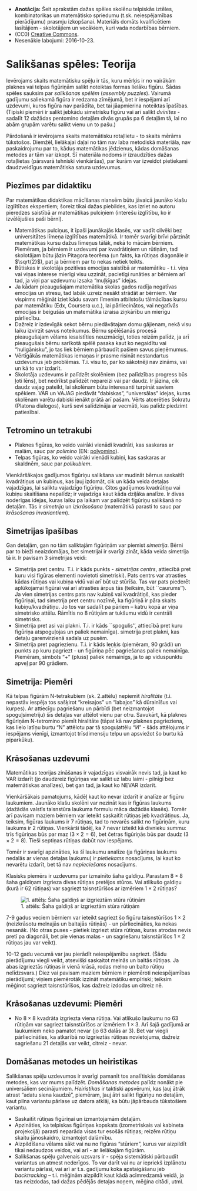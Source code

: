 * **Anotācija:** Šeit aprakstām dažas spēles skolēnu telpiskās 
iztēles, kombinatorikas un matemātisko spriedumu 
(t.sk. neiespējamības pierādījumu) prasmju izkopšanai.
Materiāls domāts kvalificētiem lasītājiem - 
  skolotājiem un vecākiem, kuri vada nodarbības bērniem.
* (CC0) [Creative Commons](https://creativecommons.org/publicdomain/zero/1.0/deed.en). 
* Nesenākie labojumi: 2016-10-23. 

# Salikšanas spēles: Teorija

Ievērojams skaits matemātisku spēļu ir tās, 
kuru mērķis ir no vairākām plaknes vai telpas figūriņām 
salikt noteiktas formas lielāku figūru. Šādas spēles 
sauksim par *salikšanas spēlēm* (*assembly puzzles*). 
Vairumā gadījumu saliekamā figūra ir redzama zīmējumā, 
bet ir iespējami arī uzdevumi, kuros figūra nav parādīta, 
bet tai jāapmierina
noteiktas īpašības. (Tipiski piemēri ir salikt jebkādu 
                     simetrisku figūru vai arī salikt *dvīnītes* - sadalīt
                     12 dažādas pentomino detaļām divās grupās pa 6 detaļām tā, 
                     lai no abām grupām varētu salikt vienu un to pašu.)

Pārdošanā ir ievērojams skaits matemātisku rotaļlietu -
  to skaits mērāms tūkstošos. Diemžēl, lielākajai daļai 
no tām nav laba metodiskā materiāla, nav paskaidrojumu 
par to, kādus matemātikas jēdzienus, kādas domāšanas metodes
ar tām var izkopt. Šī materiāla nodoms ir izraudzīties
dažas rotaļlietas (pārsvarā tehniski vienkāršas), 
par kurām var izveidot pietiekami daudzveidīgus matemātiska
satura uzdevumus. 

## Piezīmes par didaktiku

Par matemātikas didaktikas mācīšanas niansēm būtu jāvaicā 
jaunāko klašu izglītības ekspertiem; šoreiz tikai dažas
piebildes, kas izriet no autoru pieredzes saistībā ar matemātikas 
pulciņiem (interešu izglītību, ko ir izvēlējušies paši bērni). 

* Matemātikas pulciņus, it īpaši jaunākajās klasēs, var vadīt 
cilvēki bez universitātes līmeņa izglītības matemātikā. Ir tomēr
svarīgi brīvi pārzināt matemātikas kursu dažus līmeņus tālāk, nekā
to mācām bērniem. Piemēram, ja bērniem ir uzdevumi par kvadrātiņiem un rūtiņām, 
tad skolotājam būtu jāzin Pitagora teorēma (un fakts, ka rūtiņas diagonāle ir 
                                            $\sqrt{2}$), pat ja bērniem par to nekas netiek teikts. 
* Būtiskas ir skolotāja pozitīvas emocijas saistībā ar matemātiku -
  t.i. viņa vai viņas interese mierīgi visu uzzināt, pacietīgi 
runāties ar bērniem arī tad, ja viņi par uzdevumu izsaka "muļķīgas" idejas.
* Ja kādam pieaugušajam matemātika skolas gados radīja negatīvas emocijas 
un stresu, tad labāk uzreiz nesākt strādāt ar bērniem. Var vispirms 
mēģināt iziet kādu savam līmenim atbilstošu tālmācības kursu par matemātiku (Edx, Coursera u.c.), 
lai pārliecinātos, vai negatīvās emocijas ir beigušās un matemātika izraisa
ziņkārību un mierīgu pārliecību.
* Dažreiz ir izdevīgāk sekot bērnu piedāvātajam domu gājienam, nekā 
visu laiku izvirzīt savus noteikumus. Bērnu spēlēšanās procesā 
pieaugušajam vēlams iesaistīties neuzmācīgi, toties reizēm 
palīdz, ja arī pieaugušais bērnu sarīkotā spēlē
pasaka kaut ko negaidītu vai "huligānisku", 
jo tas liek bērniem pārbaudīt pašiem savus pieņēmumus.
* Vērtīgākās matemātikas iemaņas ir prasme risināt 
nestandartus uzdevumus jeb problēmas. 
T.i. visu to, par ko sākotnēji nav zināms, 
vai un kā to var izdarīt. 
* Skolotāja uzdevums ir palīdzēt skolēniem (bez palīdzības 
                                            progress būs ļoti lēns), bet nedrīkst palīdzēt nepareizi vai par daudz. 
Ir jāzina, cik daudz vajag pateikt, lai skolēnam būtu interesanti turpināt 
saviem spēkiem. VAR un VAJAG piedāvāt "dabiskas", "universālas" idejas, 
kuras skolēnam varētu dabiski ienākt prātā arī pašam. 
Vērts atcerēties Sokratu (Platona dialogos), kurš sevi salīdzināja ar 
vecmāti, kas palīdz piedzimt patiesībai. 



## Tetromino un tetrakubi

* Plaknes figūras, ko veido vairāki vienādi kvadrāti, kas saskaras
ar malām, sauc par *polimino* (EN: [polyomino](https://en.wikipedia.org/wiki/Polyomino)). 
* Telpas figūras, ko veido vairāki vienādi kubiņi, kas 
saskaras ar skaldnēm, sauc par *polikubiem*.

Vienkāršākajos gadījumos figūriņu salikšana var 
mudināt bērnus saskaitīt kvadrātiņus un kubiņus, kas ļauj 
izdomāt, cik un kāda veida detaļas vajadzīgas, lai saliktu 
vajadzīgo figūriņu. Citos gadījumos kvadrātiņu vai kubiņu 
skaitīšana nepalīdz; ir vajadzīga kaut kāda dziļāka analīze. 
Ir divas noderīgas idejas, kuras laiku pa laikam var palīdzēt 
figūriņu salikšanā no detaļām. Tās ir *simetrija* un
*izkrāsošana* (matemātikā parasti to sauc par 
               *krāsošanas invariantiem*). 


## Simetrijas īpašības 

Gan detaļām, gan no tām saliktajām figūriņām 
var piemist *simetrija*. Bērni par to bieži neaizdomājas, 
bet simetrijai ir svarīgi zināt, kāda veida simetrija 
tā ir. Ir pavisam 3 simetrijas veidi: 
  
  * Simetrija pret centru. T.i. ir kāds punkts - *simetrijas centrs*, 
attiecībā pret kuru visi figūras elementi novietoti simetriski). 
Pats centrs var atrasties kādas rūtiņas vai kubiņa vidū vai arī 
būt uz stūrīša. Tas var pats piederēt aplūkojamai figūrai vai arī 
atrasties ārpus tās (teiksim, būt ``caurums''). 
Ja vien simetrijas centrs pats nav kubiņš vai kvadrātiņš, 
kas pieder figūriņai, tad simetrija pret centru nozīmē, 
ka figūriņā ir pāra skaits kubiņu/kvadrātiņu. Jo tos 
var sadalīt pa pāriem -- katru kopā ar viņa simetrisko attēlu.
Rāmītis no 8 rūtiņām ar tukšumu vidū ir centrāli simetrisks.  
* Simetrija pret asi vai plakni. T.i. ir kāds ``spogulis'', 
attiecībā pret kuru figūriņa atspoguļojas un paliek nemainīga). 
simetrija pret plakni, kas detaļu garenvirzienā sadala uz pusēm.
* Simetrija pret pagriezienu. T.i. ir kāds leņķis 
(piemēram, 90 grādi) un punkts ap kuru pagriezt - un figūriņa
pēc pagriešanas paliek nemainīga. Piemēram, simbols "+" (pluss)
paliek nemainīgs, ja to ap viduspunktu apveļ par 90 grādiem. 

## Simetrija: Piemēri

Kā telpas figūrām 
N-tetrakubiem (sk. 2.attēlu) nepiemīt *hiralitāte* (t.i. nepastāv iespēja 
                                                    tos sašķirot "kreisajos" un "labajos" kā dūrainīšus vai kurpes). 
Ar attiecīgu pagriešanu un pārbīdi 
(bet neizmantojot spoguļsimetriju) šīs detaļas 
var attēlot vienu par otru.
Savukārt, kā plaknes figūriņām N-tetromino 
piemīt hiralitāte (tāpat kā nav 
                   plaknes pagrieziena, kas lielo latīņu burtu "N" 
                   attēlotu par tā spoguļattēlu "И" - 
                     šāds attēlojums ir iespējams vienīgi, izmantojot trīsdimensiju telpu un 
                   apsviežot šo burtu kā piparkūku).

## Krāsošanas uzdevumi

Matemātikas teorijas zināšanas ir vajadzīgas visvairāk 
nevis tad, ja kaut ko VAR izdarīt (jo daudzreiz figūriņas
                                   var salikt uz labu laimi - pilnīgi bez matemātiskas analīzes), 
bet gan tad, ja kaut ko NEVAR izdarīt. 

Vienkāršākais pamatojums, kādēļ kaut ko nevar izdarīt ir 
analīze ar figūru laukumiem. Jaunāko klašu skolēni var nezināt
kas ir figūras laukums (dažādās valstīs taisnstūra laukuma
                        formulu māca dažādās klasēs). Tomēr arī pavisam maziem 
bērniem var ieteikt saskaitīt rūtiņas jeb kvadrātiņus. 
Ja, teiksim, figūras laukums ir 7 rūtiņas, tad to nevarēs
salikt no figūriņām, kuru laukums ir 2 rūtiņas. Vienkārši 
tādēļ, ka 7 nevar izteikt kā divnieku summu: trīs figūriņas
būs par maz ($3 \times 2 = 6$), bet četras figūriņās 
būs par daudz ($3 \times 2 = 8$). Tieši septiņas rūtiņas 
dabūt nav iespējams. 

Tomēr ir svarīgi apzināties, ka šī laukumu analīze 
(ja figūriņas laukums nedalās ar vienas detaļas laukumu)
ir *pietiekams* nosacījums, lai kaut ko nevarētu izdarīt, 
bet tā nav *nepieciešams* nosacījums. 

Klasisks piemērs ir uzdevums par izmainīto šaha galdiņu. 
Parastam $8 \times 8$ šaha galdiņam izgrieza divas rūtiņas
pretējos stūros. 
Vai atlikušo galdiņu (kurā ir 62 rūtiņas) var sagriezt 
taisnstūrīšos ar izmēriem $1 \times 2$ rūtiņas? 

![1. attēls: Šaha galdiņš ar izgrieztām stūra rūtiņām](mutilated-checkerboard.jpg)

7-9 gadus veciem bērniem var ieteikt sagriezt
šo figūru taisnstūrīšos $1 \times 2$ (neizkrāsotu melnajās un baltajās rūtiņās) 
- un pārliecināties, ka nekas nesanāk. 
(No otras puses - pietiek izgriezt stūra rūtiņas, kuras
  atrodas nevis pretī pa diagonāli, bet pie vienas malas - un 
  sagriešanu taisnstūrīšos $1 \times 2$ rūtiņas jau var veikt). 

10-12 gadu vecumā var jau pierādīt neiespējamību sagriezt. 
(Šādu pierādījumu viegli veikt, atsevišķi saskaitot 
  melnās un baltās rūtiņas. Ja abas izgrieztās rūtiņas ir 
  vienā krāsā, rodas melno un balto rūtiņu nelīdzsvars.)
Diez vai pavisam maziem bērniem ir piemēroti neiespējamības
pierādījumi; viņiem piemērotāk izzināt matemātiku empīriski; teiksim
mēģinot sagriezt taisnstūrīšos, kas dažreiz izdodas un citreiz nē.



## Krāsošanas uzdevumi: Piemēri

* No $8 \times 8$ kvadrāta izgriezta viena rūtiņa. 
Vai atlikušo laukumu no $63$ rūtiņām var sagriezt
taisnstūrīšos ar izmēriem $1 \times 3$. 
Arī šajā gadījumā ar laukumiem neko pamatot nevar
(jo 63 dalās ar 3). Bet var viegli pārliecināties, 
ka atkarībā no izgrieztās rūtiņas novietojuma, 
dažreiz sagriešanu 21 detaļās var veikt, citreiz - nevar. 


## Domāšanas metodes un heiristikas

Salikšanas spēļu uzdevumos ir svarīgi pamanīt tos 
analītiskās domāšanas metodes, kas var mums palīdzēt. 
*Domāšanas metodes* palīdz nonākt pie universāliem secinājumiem.
*Heiristikas* ir taktiski apsvērumi, kas ļauj ātrāk 
atrast "adatu siena kaudzē", piemēram, ļauj ātri salikt 
figūriņu no detaļām, kaut pilna variantu pārlase uz datora atklāj, ka 
būtu jāpārbauda tūkstošiem variantu. 


* Saskaitīt rūtiņas figūriņai un izmantojamām detaļām. 
* Apzināties, ka telpiskas figūriņas kopskats (izometriskais vai 
                                               kabineta projekcijā) parasti neparāda visas
tur esošās rūtiņas; reizēm rūtiņu skaitu jānoskaidro, izmantojot 
dalāmību. 
* Aizpildīšanu vēlams sākt vai nu no figūras "stūriem", kurus 
var aizpildīt tikai nedaudzos veidos, vai arī - ar lielākajām 
figūrām.
* Salikšanas spēļu galvenais uzsvars ir - spēja sistemātiski 
pārbaudīt variantus un atmest nederīgos. To var darīt 
vai nu ar iepriekš izplānotu variantu pārlasi, vai arī 
ar t.s. gadījumu koka apstaigāšanu jeb *backtracking* -- 
  t.i. mēģinām aizpildīt kaut kādā acīmredzamā veidā, ja tas neizdodas, 
tad dažas pēdējās detaļas noņem, mēģina citādi, utml. 

